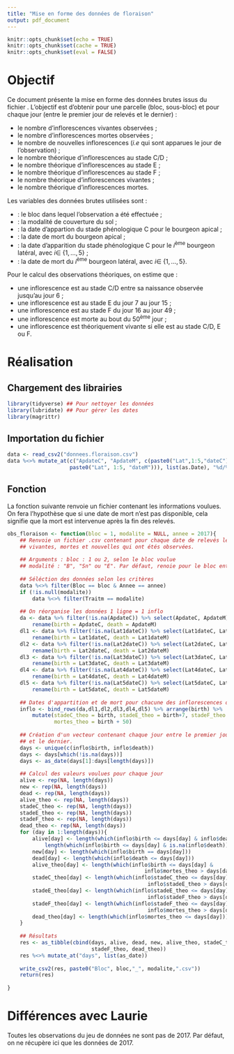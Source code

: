 ```yaml
---
title: "Mise en forme des données de floraison"
output: pdf_document
---
```


```r
knitr::opts_chunk$set(echo = TRUE)
knitr::opts_chunk$set(cache = TRUE)
knitr::opts_chunk$set(eval = FALSE)
```

# Objectif

Ce document présente la mise en forme des données brutes issus du fichier  \texttt{donnees.floraison.csv}. L'objectif est d'obtenir pour une parcelle (bloc, sous-bloc) et pour chaque jour (entre le premier jour de relevés et le dernier) :

* le nombre d'inflorescences vivantes observées ;
* le nombre d'inflorescences mortes observées ;
* le nombre de nouvelles inflorescences (*i.e* qui sont apparues le jour de l'observation) ;
* le nombre théorique d'inflorescences au stade C/D ;
* le nombre théorique d'inflorescences au stade E ;
* le nombre théorique d'inflorescences au stade F ;
* le nombre théorique d'inflorescences vivantes ;
* le nombre théorique d'inflorescences mortes.

Les variables des données brutes utilisées sont :

* \texttt{Bloc} : le bloc dans lequel l’observation a été effectuée ;
* \texttt{Traitm} : la modalité de couverture du sol ;
* \texttt{ApdateC} : la date d'appartion du stade phénologique C pour le bourgeon apical ;
* \texttt{ApdateM} : la date de mort du bourgeon apical ;
* \texttt{Lat}\textit{i}\texttt{dateC} : la date d'apparition du stade phénologique C pour le *i*^ème^ bourgeon latéral, avec $i \in\ \{1,\ldots,5\}$ ;
* \texttt{Lat}\textit{i}\texttt{dateM} : la date de mort du *i*^ème^ bourgeon latéral, avec $i \in\ \{1,\ldots,5\}$.

Pour le calcul des observations théoriques, on estime que :

* une inflorescence est au stade C/D entre sa naissance observée jusqu'au jour 6 ;
* une inflorescence est au stade E du jour 7 au jour 15 ;
* une inflorescence est au stade F du jour 16 au jour 49 ;
* une inflorescence est morte au bout du 50^ème^ jour ;
* une inflorescence est théoriquement vivante si elle est au stade C/D, E ou F.


# Réalisation

## Chargement des librairies
```r
library(tidyverse) ## Pour nettoyer les données
library(lubridate) ## Pour gérer les dates
library(magrittr)
```

## Importation du fichier
```r
data <- read_csv2("donnees.floraison.csv")
data %<>% mutate_at(c("ApdateC", "ApdateM", c(paste0("Lat",1:5,"dateC"),
                    paste0("Lat", 1:5, "dateM"))), list(as.Date), "%d/%m/%Y")
```

## Fonction
La fonction suivante renvoie un fichier \texttt{csv} contenant les informations voulues. On fera l'hypothèse que si une date de mort n'est pas disponible, cela signifie que la mort est intervenue après la fin des relevés.
```r
obs_floraison <- function(bloc = 1, modalite = NULL, annee = 2017){
    ## Renvoie un fichier .csv contenant pour chaque date de relevés les inflorescences
    ## vivantes, mortes et nouvelles qui ont étés observées.
    
    ## Arguments : bloc : 1 ou 2, selon le bloc voulue
    ## modalité : "B", "Sn" ou "E". Par défaut, renoie pour le bloc entier.
    
    ## Séléction des données selon les critères
    data %<>% filter(Bloc == bloc & Annee == annee)
    if (!is.null(modalite))
        data %<>% filter(Traitm == modalite)
    
    ## On réorganise les données 1 ligne = 1 inflo
    da <- data %>% filter(!is.na(ApdateC)) %>% select(ApdateC, ApdateM) %>% 
        rename(birth = ApdateC, death = ApdateM)
    dl1 <- data %>% filter(!is.na(Lat1dateC)) %>% select(Lat1dateC, Lat1dateM) %>%
        rename(birth = Lat1dateC, death = Lat1dateM)
    dl2 <- data %>% filter(!is.na(Lat2dateC)) %>% select(Lat2dateC, Lat2dateM) %>%
        rename(birth = Lat2dateC, death = Lat2dateM)
    dl3 <- data %>% filter(!is.na(Lat3dateC)) %>% select(Lat3dateC, Lat3dateM) %>%
        rename(birth = Lat3dateC, death = Lat3dateM)
    dl4 <- data %>% filter(!is.na(Lat4dateC)) %>% select(Lat4dateC, Lat4dateM) %>%
        rename(birth = Lat4dateC, death = Lat4dateM)
    dl5 <- data %>% filter(!is.na(Lat5dateC)) %>% select(Lat5dateC, Lat5dateM) %>%
        rename(birth = Lat5dateC, death = Lat5dateM)
    
    ## Dates d'appartition et de mort pour chacune des inflorescences observées
    inflo <- bind_rows(da,dl1,dl2,dl3,dl4,dl5) %>% arrange(birth) %>% 
        mutate(stadeC_theo = birth, stadeE_theo = birth+7, stadeF_theo = birth+16,
               mortes_theo = birth + 50)
    
    ## Création d'un vecteur contenant chaque jour entre le premier jour de relevés
    ## et le dernier.
    days <- unique(c(inflo$birth, inflo$death))
    days <- days[which(!is.na(days))]
    days <- as_date(days[1]:days[length(days)])
    
    ## Calcul des valeurs voulues pour chaque jour
    alive <- rep(NA, length(days))
    new <- rep(NA, length(days))
    dead <- rep(NA, length(days))
    alive_theo <- rep(NA, length(days))
    stadeC_theo <- rep(NA, length(days))
    stadeE_theo <- rep(NA, length(days))
    stadeF_theo <- rep(NA, length(days))
    dead_theo <- rep(NA, length(days))
    for (day in 1:length(days)){
        alive[day] <- length(which(inflo$birth <= days[day] & inflo$death > days[day])) +
            length(which(inflo$birth <= days[day] & is.na(inflo$death)))
        new[day] <- length(which(inflo$birth == days[day]))
        dead[day] <- length(which(inflo$death <= days[day]))
        alive_theo[day] <- length(which(inflo$birth <= days[day] & 
                                            inflo$mortes_theo > days[day]))
        stadeC_theo[day] <- length(which(inflo$stadeC_theo <= days[day] &
                                             inflo$stadeE_theo > days[day]))
        stadeE_theo[day] <- length(which(inflo$stadeE_theo <= days[day] &
                                             inflo$stadeF_theo > days[day]))
        stadeF_theo[day] <- length(which(inflo$stadeF_theo <= days[day] &
                                             inflo$mortes_theo > days[day]))
        dead_theo[day] <- length(which(inflo$mortes_theo <= days[day]))
    }
    
    ## Résultats
    res <- as_tibble(cbind(days, alive, dead, new, alive_theo, stadeC_theo, stadeE_theo,
                           stadeF_theo, dead_theo))
    res %<>% mutate_at("days", list(as_date))
    
    write_csv2(res, paste0("Bloc", bloc,"_", modalite,".csv"))
    return(res)
    
}
```


# Différences avec Laurie

Toutes les observations du jeu de données ne sont pas de 2017. Par défaut, on ne récupère ici que les données de 2017.